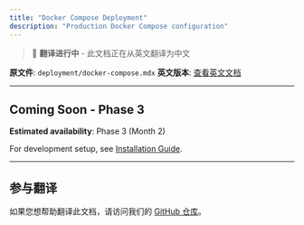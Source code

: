 ```yaml
---
title: "Docker Compose Deployment"
description: "Production Docker Compose configuration"
---
```


> 🚧 **翻译进行中** - 此文档正在从英文翻译为中文

**原文件**: `deployment/docker-compose.mdx`
**英文版本**: [查看英文文档](/en/deployment/docker-compose)

---


## Coming Soon - Phase 3

**Estimated availability**: Phase 3 (Month 2)

For development setup, see [Installation Guide](/cn/quickstart/installation).


---

## 参与翻译

如果您想帮助翻译此文档，请访问我们的 [GitHub 仓库](https://github.com/Kocoro-lab/Shannon)。
